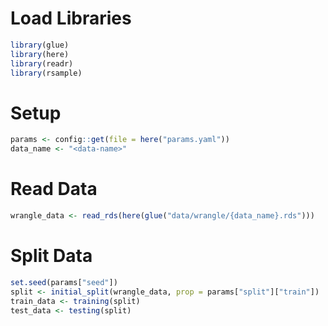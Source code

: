 # Load Libraries
```r
library(glue)
library(here)
library(readr)
library(rsample)
```

# Setup
```r
params <- config::get(file = here("params.yaml"))
data_name <- "<data-name>"
```

# Read Data
```r
wrangle_data <- read_rds(here(glue("data/wrangle/{data_name}.rds")))
```

# Split Data
```r
set.seed(params["seed"])
split <- initial_split(wrangle_data, prop = params["split"]["train"])
train_data <- training(split)
test_data <- testing(split)
```
